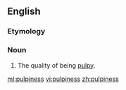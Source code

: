 ==English==

===Etymology===
{{suffix|pulpy|ness}}

===Noun===
{{en-noun|-}}

# The quality of being [[pulpy]].

[[ml:pulpiness]]
[[vi:pulpiness]]
[[zh:pulpiness]]